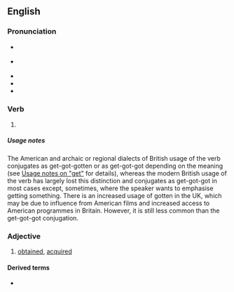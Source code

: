 ==English==

===Pronunciation===
* {{a|RP}} {{IPA|en|/ˈɡɒtn̩/}}
* {{a|GenAm}} {{IPA|en|/ˈɡɑtn̩/|[ˈɡɑʔn̩]|[ˈɡɑt̚n̩]}}
* {{audio|en|en-us-gotten.ogg|Audio (US)}}
* {{rhymes|en|ɒtən}}
* {{hyphenation|en|got|ten}}

===Verb===
{{head|en|verb form|cat2=irregular past participles}}

# {{lb|en|chiefly|North America|Irish|Northern British|archaic}} {{inflection of|en|get||past|part}}

=====Usage notes=====
The American and archaic or regional dialects of British usage of the verb conjugates as get-got-gotten or as get-got-got depending on the meaning (see [[get#Usage notes|Usage notes on "get"]] for details), whereas the modern British usage of the verb has largely lost this distinction and conjugates as get-got-got in most cases except, sometimes, where the speaker wants to emphasise getting something. There is an increased usage of gotten in the UK, which may be due to influence from American films and increased access to American programmes in Britain. However, it is still less common than the get-got-got conjugation.

===Adjective===
{{en-adj|-}}

# {{lb|en|mostly in combination}} [[obtained]], [[acquired]]

====Derived terms====
* {{l|en|ill-gotten}}